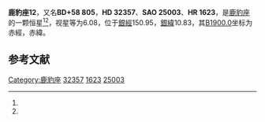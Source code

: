 {{Starbox begin
| name = 鹿豹座12
}}
{{Starbox observe
| epoch = [[J2000.0|J2000.0]]
| constell = [[鹿豹座|鹿豹座]]<ref name=SIMBAD>{{cite web
 | url=http://simbad.u-strasbg.fr/simbad/sim-id?Ident=HR+1623
 | title =Pulsating variable Star
 | publisher=Centre de Données astronomiques de Strasbourg
 | work=SIMBAD
 | accessdate=2012-07-13}}</ref><ref name=DATA>{{cite web
 | url=http://vizier.u-strasbg.fr/viz-bin/VizieR-5?-out.add=.&-source=5050&-corr=PK=HR&-out.max=9999&HR=1623
 | title=VizieR Detailed Page
 | accessdate=2012-07-13
 | archive-date=2016-03-05
 | archive-url=https://web.archive.org/web/20160305201434/http://vizier.u-strasbg.fr/viz-bin/VizieR-5?-out.add=.&-source=5050&-corr=PK=HR&-out.max=9999&HR=1623
 | dead-url=no
 }}</ref>
| 星官 = 
| ra = {{RA|5|6|12.2}}<ref name=SIMBAD /><ref name=DATA />
| dec = {{DEC|+59|1|16}}<ref name=SIMBAD /><ref name=DATA />
| appmag_v = 6.08<ref name=SIMBAD /><ref name=DATA />
}}
{{Starbox character
| class = K0III<ref name=SIMBAD /><ref name=DATA />
| b-v = 1.12<ref name=SIMBAD /><ref name=DATA />
| u-b = 0.85?<ref name=SIMBAD /><ref name=DATA />
| r-i = <ref name=SIMBAD /><ref name=DATA />
| variable = 
}}
{{Starbox astrometry
| radial_v = 0.85
| prop_mo_ra = -8
| parallax = 
| p_error = 
}}
{{Starbox catalog
| names =BD+58 805，[[SAO星表|SAO]] 25003，[[HD星表|HD]] 32357，[[HR星表|HR]] 1623}}
{{Starbox reference |Simbad=HR+1623}}
{{Starbox end}}

'''鹿豹座12'''，又名'''BD+58 805'''，'''HD 32357'''、'''SAO 25003'''、'''HR 1623'''，是[[鹿豹座|鹿豹座]]的一颗恒星<ref name=SIMBAD /><ref name=DATA />，视星等为6.08，位于[[銀道座標系|銀經]]150.95，[[銀道座標系|銀緯]]10.83，其[[B1900.0|B1900.0]]坐标为赤經{{RA|4|57|29.9}}，赤緯{{DEC|+58|10.83|56}}。

== 参考文献 ==
{{reflist}}

{{star-stub}}

{{鹿豹座恒星}}
[[Category:鹿豹座|Category:鹿豹座]]
[[Category:HD和HDE天體|32357]]
[[Category:HR天體|1623]]
[[Category:SAO天體|25003]]